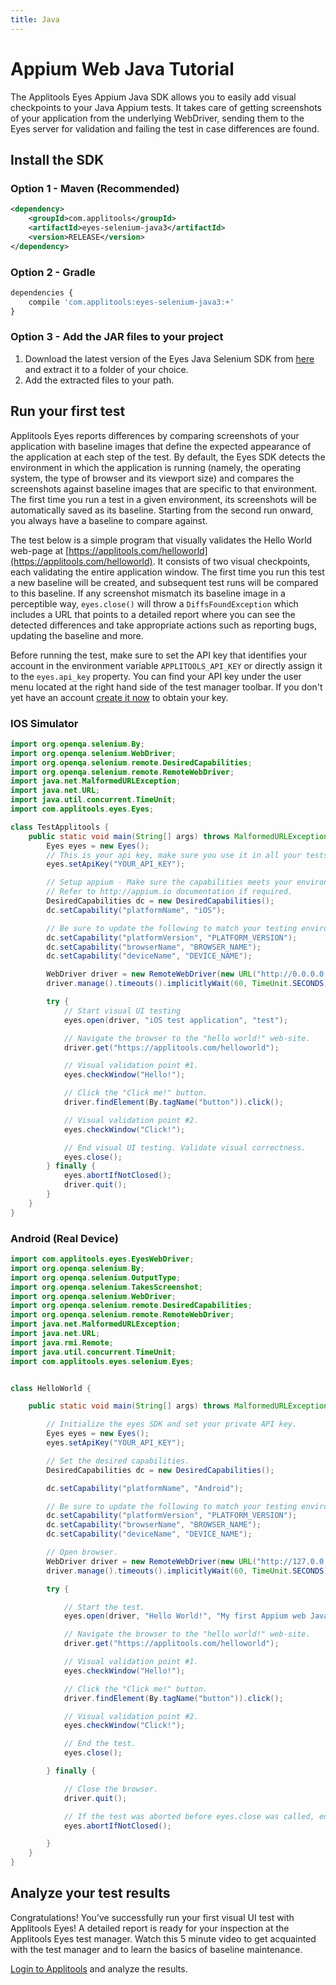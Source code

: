 ```yaml
---
title: Java
---
```


# Appium Web Java Tutorial
The Applitools Eyes Appium Java SDK allows you to easily add visual checkpoints to your Java Appium tests. It takes care of getting screenshots of your application from the underlying WebDriver, sending them to the Eyes server for validation and failing the test in case differences are found.

## Install the SDK

### Option 1 - Maven (Recommended)
```xml
<dependency>
    <groupId>com.applitools</groupId>
    <artifactId>eyes-selenium-java3</artifactId>
    <version>RELEASE</version>
</dependency>
```

### Option 2 - Gradle
```js
dependencies {
    compile 'com.applitools:eyes-selenium-java3:+'
}
```
### Option 3 - Add the JAR files to your project
1. Download the latest version of the Eyes Java Selenium SDK from [here](https://applitools.jfrog.io/artifactory/Java4/) and extract it to a folder of your choice.
2. Add the extracted files to your path.


## Run your first test
Applitools Eyes reports differences by comparing screenshots of your application with baseline images that define the expected appearance of the application at each step of the test. By default, the Eyes SDK detects the environment in which the application is running (namely, the operating system, the type of browser and its viewport size) and compares the screenshots against baseline images that are specific to that environment. The first time you run a test in a given environment, its screenshots will be automatically saved as its baseline. Starting from the second run onward, you always have a baseline to compare against.

The test below is a simple program that visually validates the Hello World web-page at [https://applitools.com/helloworld](https://applitools.com/helloworld). It consists of two visual checkpoints, each validating the entire application window. The first time you run this test a new baseline will be created, and subsequent test runs will be compared to this baseline. If any screenshot mismatch its baseline image in a perceptible way, `eyes.close()` will throw a `DiffsFoundException` which includes a URL that points to a detailed report where you can see the detected differences and take appropriate actions such as reporting bugs, updating the baseline and more.

Before running the test, make sure to set the API key that identifies your account in the environment variable `APPLITOOLS_API_KEY` or directly assign it to the `eyes.api_key` property. You can find your API key under the user menu located at the right hand side of the test manager toolbar. If you don't yet have an account [create it now](https://applitools.com/sign-up) to obtain your key.

### IOS Simulator
```java
import org.openqa.selenium.By;
import org.openqa.selenium.WebDriver;
import org.openqa.selenium.remote.DesiredCapabilities;
import org.openqa.selenium.remote.RemoteWebDriver;
import java.net.MalformedURLException;
import java.net.URL;
import java.util.concurrent.TimeUnit;
import com.applitools.eyes.Eyes;

class TestApplitools {
    public static void main(String[] args) throws MalformedURLException {
        Eyes eyes = new Eyes();
        // This is your api key, make sure you use it in all your tests.
        eyes.setApiKey("YOUR_API_KEY");

        // Setup appium - Make sure the capabilities meets your environment.
        // Refer to http://appium.io documentation if required.
        DesiredCapabilities dc = new DesiredCapabilities();
        dc.setCapability("platformName", "iOS");

        // Be sure to update the following to match your testing environment
        dc.setCapability("platformVersion", "PLATFORM_VERSION");
        dc.setCapability("browserName", "BROWSER_NAME");
        dc.setCapability("deviceName", "DEVICE_NAME");

        WebDriver driver = new RemoteWebDriver(new URL("http://0.0.0.0:4723/wd/hub"), dc);
        driver.manage().timeouts().implicitlyWait(60, TimeUnit.SECONDS);

        try {
            // Start visual UI testing
            eyes.open(driver, "iOS test application", "test");

            // Navigate the browser to the "hello world!" web-site.
            driver.get("https://applitools.com/helloworld");

            // Visual validation point #1.
            eyes.checkWindow("Hello!");

            // Click the "Click me!" button.
            driver.findElement(By.tagName("button")).click();

            // Visual validation point #2.
            eyes.checkWindow("Click!");

            // End visual UI testing. Validate visual correctness.
            eyes.close();
        } finally {
            eyes.abortIfNotClosed();
            driver.quit();
        }
    }
}
```

### Android (Real Device)

```java
import com.applitools.eyes.EyesWebDriver;
import org.openqa.selenium.By;
import org.openqa.selenium.OutputType;
import org.openqa.selenium.TakesScreenshot;
import org.openqa.selenium.WebDriver;
import org.openqa.selenium.remote.DesiredCapabilities;
import org.openqa.selenium.remote.RemoteWebDriver;
import java.net.MalformedURLException;
import java.net.URL;
import java.rmi.Remote;
import java.util.concurrent.TimeUnit;
import com.applitools.eyes.selenium.Eyes;


class HelloWorld {

    public static void main(String[] args) throws MalformedURLException {

        // Initialize the eyes SDK and set your private API key.
        Eyes eyes = new Eyes();
        eyes.setApiKey("YOUR_API_KEY");

        // Set the desired capabilities.
        DesiredCapabilities dc = new DesiredCapabilities();

        dc.setCapability("platformName", "Android");

        // Be sure to update the following to match your testing environment
        dc.setCapability("platformVersion", "PLATFORM_VERSION");
        dc.setCapability("browserName", "BROWSER_NAME");
        dc.setCapability("deviceName", "DEVICE_NAME");

        // Open browser.
        WebDriver driver = new RemoteWebDriver(new URL("http://127.0.0.1:4723/wd/hub"), dc);
        driver.manage().timeouts().implicitlyWait(60, TimeUnit.SECONDS);

        try {

            // Start the test.
            eyes.open(driver, "Hello World!", "My first Appium web Java test!");

            // Navigate the browser to the "hello world!" web-site.
            driver.get("https://applitools.com/helloworld");

            // Visual validation point #1.
            eyes.checkWindow("Hello!");

            // Click the "Click me!" button.
            driver.findElement(By.tagName("button")).click();

            // Visual validation point #2.
            eyes.checkWindow("Click!");

            // End the test.
            eyes.close();

        } finally {

            // Close the browser.
            driver.quit();

            // If the test was aborted before eyes.close was called, ends the test as aborted.
            eyes.abortIfNotClosed();

        }
    }
}

```

## Analyze your test results
Congratulations! You've successfully run your first visual UI test with Applitools Eyes! A detailed report is ready for your inspection at the Applitools Eyes test manager. Watch this 5 minute video to get acquainted with the test manager and to learn the basics of baseline maintenance.

[Login to Applitools](https://applitools.com/users/login) and analyze the results.
